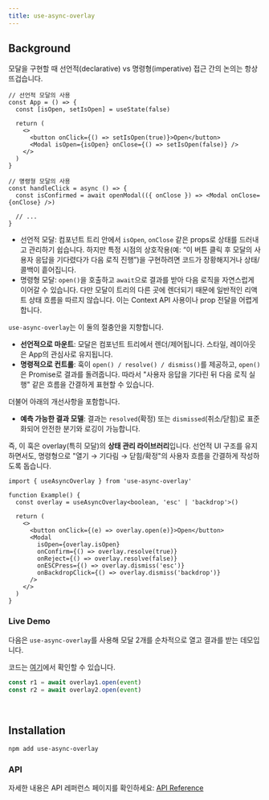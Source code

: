 ```yaml
---
title: use-async-overlay
---
```


## Background

모달을 구현할 때 선언적(declarative) vs 명령형(imperative) 접근 간의 논의는 항상 뜨겁습니다.

```tsx
// 선언적 모달의 사용
const App = () => {
  const [isOpen, setIsOpen] = useState(false)

  return (
    <>
      <button onClick={() => setIsOpen(true)}>Open</button>
      <Modal isOpen={isOpen} onClose={() => setIsOpen(false)} />
    </>
  )
}

// 명령형 모달의 사용
const handleClick = async () => {
  const isConfirmed = await openModal(({ onClose }) => <Modal onClose={onClose} />)

  // ...
}
```

- 선언적 모달: 컴포넌트 트리 안에서 `isOpen`, `onClose` 같은 props로 상태를 드러내고 관리하기 쉽습니다. 하지만 특정 시점의 상호작용(예: “이 버튼 클릭 후 모달의 사용자 응답을 기다렸다가 다음 로직 진행”)을 구현하려면 코드가 장황해지거나 상태/콜백이 흩어집니다.
- 명령형 모달: `open()`을 호출하고 `await`으로 결과를 받아 다음 로직을 자연스럽게 이어갈 수 있습니다. 다만 모달이 트리의 다른 곳에 렌더되기 때문에 일반적인 리액트 상태 흐름을 따르지 않습니다. 이는 Context API 사용이나 prop 전달을 어렵게 합니다.

`use-async-overlay`는 이 둘의 절충안을 지향합니다.

- **선언적으로 마운트**: 모달은 컴포넌트 트리에서 렌더/제어됩니다. 스타일, 레이아웃은 App의 관심사로 유지됩니다.
- **명령적으로 컨트롤**: 훅이 `open() / resolve() / dismiss()`를 제공하고, `open()`은 Promise로 결과를 돌려줍니다. 따라서 "사용자 응답을 기다린 뒤 다음 로직 실행" 같은 흐름을 간결하게 표현할 수 있습니다.

더불어 아래의 개선사항을 포함합니다.

- **예측 가능한 결과 모델**: 결과는 `resolved`(확정) 또는 `dismissed`(취소/닫힘)로 표준화되어 안전한 분기와 로깅이 가능합니다.

즉, 이 훅은 overlay(특히 모달)의 **상태 관리 라이브러리**입니다. 선언적 UI 구조를 유지하면서도, 명령형으로 "열기 → 기다림 → 닫힘/확정"의 사용자 흐름을 간결하게 작성하도록 돕습니다.

```tsx
import { useAsyncOverlay } from 'use-async-overlay'

function Example() {
  const overlay = useAsyncOverlay<boolean, 'esc' | 'backdrop'>()

  return (
    <>
      <button onClick={(e) => overlay.open(e)}>Open</button>
      <Modal
        isOpen={overlay.isOpen}
        onConfirm={() => overlay.resolve(true)}
        onReject={() => overlay.resolve(false)}
        onESCPress={() => overlay.dismiss('esc')}
        onBackdropClick={() => overlay.dismiss('backdrop')}
      />
    </>
  )
}
```

### Live Demo


다음은 `use-async-overlay`를 사용해 모달 2개를 순차적으로 열고 결과를 받는 데모입니다.

코드는 [여기](https://github.com/custardcream98/use-async-overlay/blob/main/apps/docs/src/components/OverlayDemo.tsx#L187-L195)에서 확인할 수 있습니다.

```ts
const r1 = await overlay1.open(event)
const r2 = await overlay2.open(event)
```

<br />
<OverlayDemo />

## Installation

```bash
npm add use-async-overlay
```

### API

자세한 내용은 API 레퍼런스 페이지를 확인하세요: [API Reference](/api-reference)

